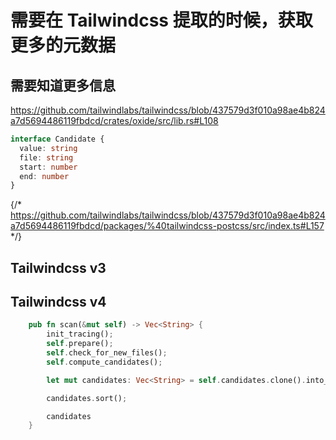 # 需要在 Tailwindcss 提取的时候，获取更多的元数据

## 需要知道更多信息

https://github.com/tailwindlabs/tailwindcss/blob/437579d3f010a98ae4b824a7d5694486119fbdcd/crates/oxide/src/lib.rs#L108

```ts
interface Candidate {
  value: string
  file: string
  start: number
  end: number
}
```

{/* https://github.com/tailwindlabs/tailwindcss/blob/437579d3f010a98ae4b824a7d5694486119fbdcd/packages/%40tailwindcss-postcss/src/index.ts#L157 */}

## Tailwindcss v3



## Tailwindcss v4

```rs
    pub fn scan(&mut self) -> Vec<String> {
        init_tracing();
        self.prepare();
        self.check_for_new_files();
        self.compute_candidates();

        let mut candidates: Vec<String> = self.candidates.clone().into_iter().collect();

        candidates.sort();

        candidates
    }
```